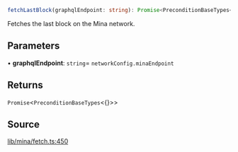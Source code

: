 ```ts
fetchLastBlock(graphqlEndpoint: string): Promise<PreconditionBaseTypes<{}>>
```

Fetches the last block on the Mina network.

## Parameters

• **graphqlEndpoint**: `string`= `networkConfig.minaEndpoint`

## Returns

`Promise`\<`PreconditionBaseTypes`\<\{}\>\>

## Source

[lib/mina/fetch.ts:450](https://github.com/o1-labs/o1js/blob/main/src/lib/mina/fetch.ts#L450)
